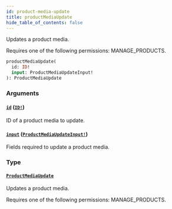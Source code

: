 ```yaml
---
id: product-media-update
title: productMediaUpdate
hide_table_of_contents: false
---
```


Updates a product media.

Requires one of the following permissions: MANAGE_PRODUCTS.

```graphql
productMediaUpdate(
  id: ID!
  input: ProductMediaUpdateInput!
): ProductMediaUpdate
```

### Arguments

#### [`id`](#) ([`ID!`](../../../developer/api-reference/scalars/id))

ID of a product media to update.

#### [`input`](#) ([`ProductMediaUpdateInput!`](../../../developer/api-reference/inputs/product-media-update-input))

Fields required to update a product media.

### Type

#### [`ProductMediaUpdate`](../../../developer/api-reference/objects/product-media-update)

Updates a product media.

Requires one of the following permissions: MANAGE_PRODUCTS.
